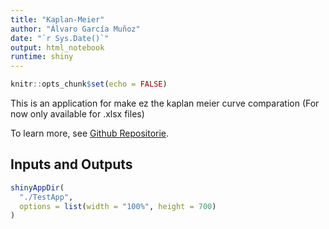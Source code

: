 ---
title: "Kaplan-Meier"
author: "Álvaro García Muñoz"
date: "`r Sys.Date()`"
output: html_notebook
runtime: shiny
---

```{r setup, include=FALSE}
knitr::opts_chunk$set(echo = FALSE)
```

This is an application for make ez the kaplan meier curve comparation (For now only available for .xlsx files)

To learn more, see [Github Repositorie](https://github.com/aalvarogaarcia/kaplan-meier/edit/main).

## Inputs and Outputs


```{r eruptions, echo=FALSE}
shinyAppDir(
  "./TestApp",
  options = list(width = "100%", height = 700)
)
```




